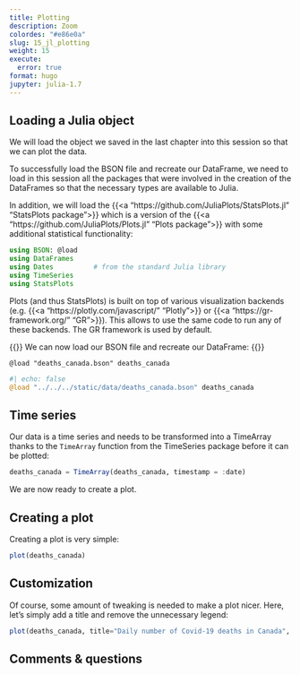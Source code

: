 ```yaml
---
title: Plotting
description: Zoom
colordes: "#e86e0a"
slug: 15_jl_plotting
weight: 15
execute:
  error: true
format: hugo
jupyter: julia-1.7
---
```


## Loading a Julia object

We will load the object we saved in the last chapter into this session so that we can plot the data.

To successfully load the BSON file and recreate our DataFrame, we need to load in this session all the packages that were involved in the creation of the DataFrames so that the necessary types are available to Julia.

In addition, we will load the {{<a "https://github.com/JuliaPlots/StatsPlots.jl" "StatsPlots package">}} which is a version of the {{<a "https://github.com/JuliaPlots/Plots.jl" "Plots package">}} with some additional statistical functionality:

```julia
using BSON: @load
using DataFrames
using Dates          # from the standard Julia library
using TimeSeries
using StatsPlots
```

Plots (and thus StatsPlots) is built on top of various visualization backends (e.g. {{<a "https://plotly.com/javascript/" "Plotly">}} or {{<a "https://gr-framework.org/" "GR">}}). This allows to use the same code to run any of these backends. The GR framework is used by default.

{{<ex>}}
We can now load our BSON file and recreate our DataFrame:
{{</ex>}}

```.julia
@load "deaths_canada.bson" deaths_canada
```
```julia
#| echo: false
@load "../../../static/data/deaths_canada.bson" deaths_canada
```

## Time series

Our data is a time series and needs to be transformed into a TimeArray thanks to the `TimeArray` function from the TimeSeries package before it can be plotted:

```julia
deaths_canada = TimeArray(deaths_canada, timestamp = :date)
```

We are now ready to create a plot.

## Creating a plot

Creating a plot is very simple:

```julia
plot(deaths_canada)
```

## Customization

Of course, some amount of tweaking is needed to make a plot nicer. Here, let's simply add a title and remove the unnecessary legend:

```julia
plot(deaths_canada, title="Daily number of Covid-19 deaths in Canada", legend=false)
```

## Comments & questions
